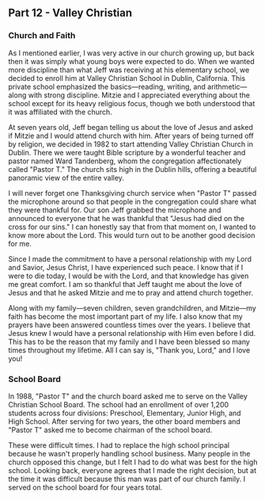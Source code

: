 ## Part 12 - Valley Christian

### Church and Faith

As I mentioned earlier, I was very active in our church growing up, but back
then it was simply what young boys were expected to do. When we wanted more
discipline than what Jeff was receiving at his elementary school, we decided to
enroll him at Valley Christian School in Dublin, California. This private school
emphasized the basics—reading, writing, and arithmetic—along with strong
discipline. Mitzie and I appreciated everything about the school except for its
heavy religious focus, though we both understood that it was affiliated with the
church.

At seven years old, Jeff began telling us about the love of Jesus and asked if
Mitzie and I would attend church with him. After years of being turned off by
religion, we decided in 1982 to start attending Valley Christian Church in
Dublin. There we were taught Bible scripture by a wonderful teacher and pastor
named Ward Tandenberg, whom the congregation affectionately called "Pastor T."
The church sits high in the Dublin hills, offering a beautiful panoramic view of
the entire valley.

I will never forget one Thanksgiving church service when "Pastor T" passed the
microphone around so that people in the congregation could share what they were
thankful for. Our son Jeff grabbed the microphone and announced to everyone that
he was thankful that "Jesus had died on the cross for our sins." I can honestly
say that from that moment on, I wanted to know more about the Lord. This would
turn out to be another good decision for me.

Since I made the commitment to have a personal relationship with my Lord and
Savior, Jesus Christ, I have experienced such peace. I know that if I were to
die today, I would be with the Lord, and that knowledge has given me great
comfort. I am so thankful that Jeff taught me about the love of Jesus and that
he asked Mitzie and me to pray and attend church together.

Along with my family—seven children, seven grandchildren, and Mitzie—my faith
has become the most important part of my life. I also know that my prayers have
been answered countless times over the years. I believe that Jesus knew I would
have a personal relationship with Him even before I did. This has to be the
reason that my family and I have been blessed so many times throughout my
lifetime. All I can say is, "Thank you, Lord," and I love you!

### School Board

In 1988, "Pastor T" and the church board asked me to serve on the Valley
Christian School Board. The school had an enrollment of over 1,200 students
across four divisions: Preschool, Elementary, Junior High, and High School.
After serving for two years, the other board members and "Pastor T" asked me to
become chairman of the school board.

These were difficult times. I had to replace the high school principal because
he wasn't properly handling school business. Many people in the church opposed
this change, but I felt I had to do what was best for the high school. Looking
back, everyone agrees that I made the right decision, but at the time it was
difficult because this man was part of our church family. I served on the school
board for four years total.
